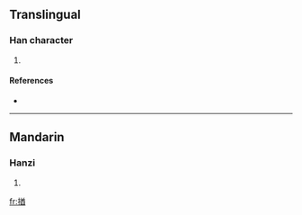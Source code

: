 ==Translingual==

===Han character===
{{Han char|rn=64|rad=手|as=09|sn=12|four=5806<sub>0</sub>|canj=手廿金田 (QTCW)}}

# {{defn|Han|sort=手09}}

====References====
* {{Han ref|kx=0440.250|dkj=12318|dj=0791.220|hdz=31921.030|uh=63C2|ud=25538|bh=D96A|bd=55658}}

----

==Mandarin==

===Hanzi===
{{cmn-hanzi|pin=[[jiū]] ([[jiu1]])|wg=chiu<sup>1</sup>}}

# {{defn|Mandarin}}

[[fr:揂]]